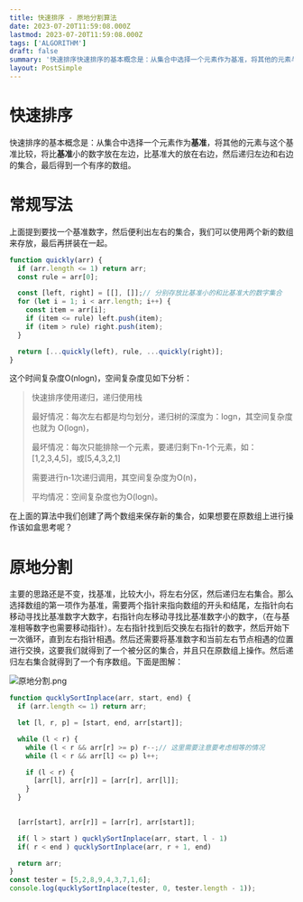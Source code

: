 ```yaml
---
title: 快速排序 - 原地分割算法
date: 2023-07-20T11:59:08.000Z
lastmod: 2023-07-20T11:59:08.000Z
tags: ['ALGORITHM']
draft: false
summary: '快速排序快速排序的基本概念是：从集合中选择一个元素作为基准，将其他的元素与这个基准比较，将比基准小...'
layout: PostSimple
---
```


# 快速排序

快速排序的基本概念是：从集合中选择一个元素作为**基准**，将其他的元素与这个基准比较，将比**基准**小的数字放在左边，比基准大的放在右边，然后递归左边和右边的集合，最后得到一个有序的数组。

# 常规写法

上面提到要找一个基准数字，然后便利出左右的集合，我们可以使用两个新的数组来存放，最后再拼装在一起。

```js
function quickly(arr) {
  if (arr.length <= 1) return arr;
  const rule = arr[0];

  const [left, right] = [[], []];// 分别存放比基准小的和比基准大的数字集合
  for (let i = 1; i < arr.length; i++) {
    const item = arr[i];
    if (item <= rule) left.push(item);
    if (item > rule) right.push(item);
  }

  return [...quickly(left), rule, ...quickly(right)];
}
```

这个时间复杂度O(nlogn)，空间复杂度见如下分析：
> 快速排序使用递归，递归使用栈
>
> 最好情况：每次左右都是均匀划分，递归树的深度为：logn，其空间复杂度也就为 O(logn)，
>
> 最坏情况：每次只能排除一个元素，要递归剩下n-1个元素，如：[1,2,3,4,5]，或[5,4,3,2,1]
>
> 需要进行n‐1次递归调用，其空间复杂度为O(n)，
> 
> 平均情况：空间复杂度也为O(logn)。

在上面的算法中我们创建了两个数组来保存新的集合，如果想要在原数组上进行操作该如盒思考呢？

# 原地分割

主要的思路还是不变，找基准，比较大小，将左右分区，然后递归左右集合。那么选择数组的第一项作为基准，需要两个指针来指向数组的开头和结尾，左指针向右移动寻找比基准数字大数字，右指针向左移动寻找比基准数字小的数字，（在与基准相等数字也需要移动指针）。左右指针找到后交换左右指针的数字，然后开始下一次循环，直到左右指针相遇。然后还需要将基准数字和当前左右节点相遇的位置进行交换，这要我们就得到了一个被分区的集合，并且只在原数组上操作。然后递归左右集合就得到了一个有序数组。下面是图解：

![原地分割.png](https://26qgecq9acl2hsew.public.blob.vercel-storage.com/b7d86f4607dbda6897f9d1900-OeMERrn5KhLUdWcFoGYtez7yhLMMfJ.png)

```js
function qucklySortInplace(arr, start, end) {
  if (arr.length <= 1) return arr;

  let [l, r, p] = [start, end, arr[start]];

  while (l < r) {
    while (l < r && arr[r] >= p) r--;// 这里需要注意要考虑相等的情况
    while (l < r && arr[l] <= p) l++;

    if (l < r) {
      [arr[l], arr[r]] = [arr[r], arr[l]];
    }
  }

  
  [arr[start], arr[r]] = [arr[r], arr[start]];

  if( l > start ) qucklySortInplace(arr, start, l - 1)
  if( r < end ) qucklySortInplace(arr, r + 1, end)

  return arr;
}
const tester = [5,2,8,9,4,3,7,1,6];
console.log(qucklySortInplace(tester, 0, tester.length - 1));
```

















